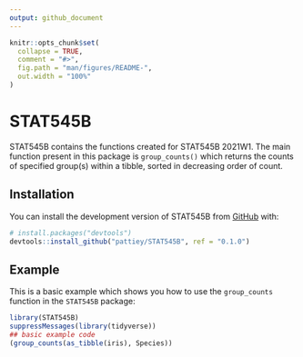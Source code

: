 ```yaml
---
output: github_document
---
```


<!-- README.md is generated from README.Rmd. Please edit that file -->

```r
knitr::opts_chunk$set(
  collapse = TRUE,
  comment = "#>",
  fig.path = "man/figures/README-",
  out.width = "100%"
)
```

# STAT545B

<!-- badges: start -->
<!-- badges: end -->

STAT545B contains the functions created for STAT545B 2021W1. The main function present in this package is `group_counts()` which returns the counts of specified group(s) within a tibble, sorted in decreasing order of count.

## Installation

You can install the development version of STAT545B from [GitHub](https://github.com/) with:

``` r
# install.packages("devtools")
devtools::install_github("pattiey/STAT545B", ref = "0.1.0")
```

## Example

This is a basic example which shows you how to use the `group_counts` function in the `STAT545B` package:

```r
library(STAT545B)
suppressMessages(library(tidyverse))
## basic example code
(group_counts(as_tibble(iris), Species))
```
